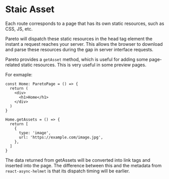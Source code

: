 # Staic Asset

Each route corresponds to a page that has its own static resources, such as CSS, JS, etc.

Pareto will dispatch these static resources in the head tag element the instant a request reaches your server. This allows the browser to download and parse these resources during the gap in server interface requests.

Pareto provides a `getAsset` method, which is useful for adding some page-related static resources. This is very useful in some preview pages.

For exmaple:

```tsx
const Home: ParetoPage = () => {
  return (
    <div>
      <h1>Home</h1>
    </div>
  )
}

Home.getAssets = () => {
  return [
    {
      type: 'image',
      url: 'https://example.com/image.jpg',
    },
  ]
}
```

The data returned from getAssets will be converted into link tags and inserted into the page. The difference between this and the metadata from `react-async-helmet` is that its dispatch timing will be earlier.

